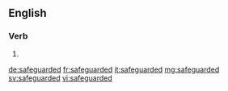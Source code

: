 ==English==

===Verb===
{{head|en|verb form}}

# {{en-past of|safeguard}}

[[de:safeguarded]]
[[fr:safeguarded]]
[[it:safeguarded]]
[[mg:safeguarded]]
[[sv:safeguarded]]
[[vi:safeguarded]]
